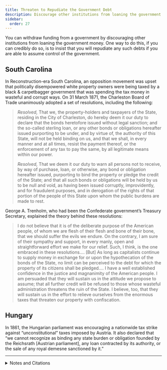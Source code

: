 ```yaml
---
title: Threaten to Repudiate the Government Debt
description: Discourage other institutions from loaning the government money by repudiating such debts.
sidebar:
  order: 27
---
```


You can withdraw funding from a government by discouraging other institutions from loaning the government money.
One way to do this, if you can credibly do so, is to insist that you will repudiate any such debts if you are able to assume control of the government.

## <Badge text="Example" size="medium" /> South Carolina

In Reconstruction-era South Carolina, an opposition movement was upset that politically disempowered white property owners were being taxed by a black & carpetbagger government that was spending the tax money in wasteful and corrupt ways.
On 31 March 1871, the Charleston Board of Trade unanimously adopted a set of resolutions, including the following:

> <i>Resolved,</i> That we, the property-holders and taxpayers of the State, residing in the City of Charleston, do hereby deem it our duty to declare that the bonds heretofore issued without legal sanction; and the so-called sterling loan, or any other bonds or obligations hereafter issued purporting to be under, and by virtue of, the authority of this State, will not be held binding on us, and that we shall, in every manner and at all times, resist the payment thereof, or the enforcement of any tax to pay the same, by all legitimate means within our power.
>
> <i>Resolved,</i> That we deem it our duty to warn all persons not to receive, by way of purchase, loan, or otherwise, any bond or obligation hereafter issued, purporting to bind the property or pledge the credit of the State; and that all such bonds or obligations will be held by us to be null and void, as having been issued corruptly, improvidently, and for fraudulent purposes, and in derogation of the rights of that portion of the people of this State upon whom the public burdens are made to rest.

George A. Trenholm, who had been the Confederate government’s Treasury Secretary, explained the theory behind these resolutions:

> I do not believe that it is of the deliberate purpose of the American people, of whom we are flesh of their flesh and bone of their bone, that we should suffer the evils we endure.
> On the contrary, I am sure of their sympathy and support, in every manly, open and straightforward effort we make for our relief.
> Such, I think, is the one embraced in these resolutions.…
> [But] As long as capitalists continue to supply money in exchange for or upon the hypothecation of the bonds of the State, no limit can be perceived to the debt for which the property of its citizens shall be pledged.…
> I have a well established confidence in the justice and magnanimity of the American people.
> I am persuaded that they will sustain us in the attitude we propose to assume; that all further credit will be refused to those whose wasteful administration threatens the ruin of the State.
> I believe, too, that they will sustain us in the effort to relieve ourselves from the enormous taxes that threaten our property with confiscation.

## <Badge text="Example" size="medium" /> Hungary

In 1861, the Hungarian parliament was encouraging a nationwide tax strike against “unconstitutional” taxes imposed by Austria.
It also declared that “we cannot recognize as binding any state burden or obligation founded by the Reichsrath [Austrian parliament], any loan contracted by its authority, or the sale of any royal demesne sanctioned by it.”

<Aside type="tip" title="Wikipedia">
  <WikipediaBadge title="Reconstruction in South Carolina" />
  <WikipediaBadge title="George Trenholm" />
  <WikipediaBadge title="Odious debt" />
  <WikipediaBadge title="Sovereign default" />
</Aside>

---

<details>
<summary>Notes and Citations</summary>

* Lathers, Richard <i>Reminiscences of Richard Lathers</i> (1907) [pp. 298–301](https://archive.org/details/reminiscencesofr00lath/page/298/mode/2up)
* Lathers, Richard <i>Proceedings of the Tax-Payers’ Convention of South Carolina</i> (1871) [p. 86](https://archive.org/details/proceedingsoftax00taxp/page/86/mode/1up)
* “The Debt and Taxation” <i>The Charleston Daily News</i> 1 April 1871, p. 1
* “The Hungarian Diet…” <i>The Spectator</i> 17 August 1861, p. 2

</details>
